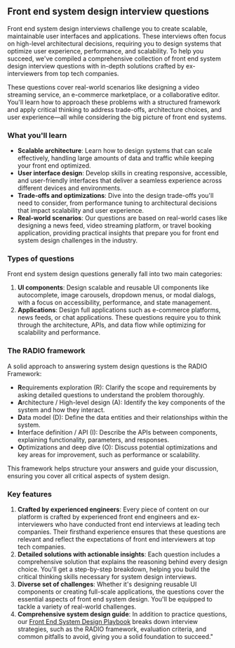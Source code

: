 ## Front end system design interview questions

Front end system design interviews challenge you to create scalable, maintainable user interfaces and applications. These interviews often focus on high-level architectural decisions, requiring you to design systems that optimize user experience, performance, and scalability. To help you succeed, we've compiled a comprehensive collection of front end system design interview questions with in-depth solutions crafted by ex-interviewers from top tech companies.

These questions cover real-world scenarios like designing a video streaming service, an e-commerce marketplace, or a collaborative editor. You'll learn how to approach these problems with a structured framework and apply critical thinking to address trade-offs, architecture choices, and user experience—all while considering the big picture of front end systems.

### What you'll learn

- **Scalable architecture**: Learn how to design systems that can scale effectively, handling large amounts of data and traffic while keeping your front end optimized.
- **User interface design**: Develop skills in creating responsive, accessible, and user-friendly interfaces that deliver a seamless experience across different devices and environments.
- **Trade-offs and optimizations**: Dive into the design trade-offs you'll need to consider, from performance tuning to architectural decisions that impact scalability and user experience.
- **Real-world scenarios**: Our questions are based on real-world cases like designing a news feed, video streaming platform, or travel booking application, providing practical insights that prepare you for front end system design challenges in the industry.

### Types of questions

Front end system design questions generally fall into two main categories:

1. **UI components**: Design scalable and reusable UI components like autocomplete, image carousels, dropdown menus, or modal dialogs, with a focus on accessibility, performance, and state management.
2. **Applications**: Design full applications such as e-commerce platforms, news feeds, or chat applications. These questions require you to think through the architecture, APIs, and data flow while optimizing for scalability and performance.

### The RADIO framework

A solid approach to answering system design questions is the RADIO Framework:

- **R**equirements exploration (R): Clarify the scope and requirements by asking detailed questions to understand the problem thoroughly.
- **A**rchitecture / High-level design (A): Identify the key components of the system and how they interact.
- **D**ata model (D): Define the data entities and their relationships within the system.
- **I**nterface definition / API (I): Describe the APIs between components, explaining functionality, parameters, and responses.
- **O**ptimizations and deep dive (O): Discuss potential optimizations and key areas for improvement, such as performance or scalability.

This framework helps structure your answers and guide your discussion, ensuring you cover all critical aspects of system design.

### Key features

1. **Crafted by experienced engineers**: Every piece of content on our platform is crafted by experienced front end engineers and ex-interviewers who have conducted front end interviews at leading tech companies. Their firsthand experience ensures that these questions are relevant and reflect the expectations of front end interviewers at top tech companies.
2. **Detailed solutions with actionable insights**: Each question includes a comprehensive solution that explains the reasoning behind every design choice. You'll get a step-by-step breakdown, helping you build the critical thinking skills necessary for system design interviews.
3. **Diverse set of challenges**: Whether it's designing reusable UI components or creating full-scale applications, the questions cover the essential aspects of front end system design. You'll be equipped to tackle a variety of real-world challenges.
4. **Comprehensive system design guide**: In addition to practice questions, our [Front End System Design Playbook](/front-end-system-design-playbook) breaks down interview strategies, such as the RADIO framework, evaluation criteria, and common pitfalls to avoid, giving you a solid foundation to succeed."
